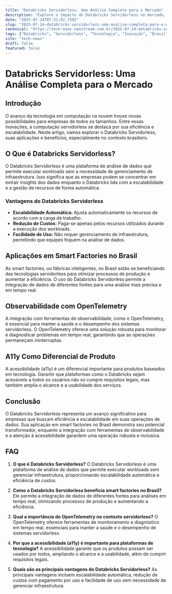 ```yaml
---
title: "Databricks Servidorless: Uma Análise Completa para o Mercado"
description: "Explore o impacto do Databricks Servidorless no mercado, suas vantagens para smart factories no Brasil e a importância da observabilidade com OpenTelemetry."
date: "2025-07-14T07:31:02.759Z"
slug: "2025-07-14-databricks-servidorless-uma-analise-completa-para-o-mercado"
canonical: "https://tech-news.neostream.com.br/2025-07-14-databricks-servidorless-uma-analise-completa-para-o-mercado"
tags: ["Databricks", "Servidorless", "Tecnologia", "Inovação", "Brasil"]
site: "tech-news"
draft: false
featured: false
---
```


# Databricks Servidorless: Uma Análise Completa para o Mercado

## Introdução

O avanço da tecnologia em computação na nuvem trouxe novas possibilidades para empresas de todos os tamanhos. Entre essas inovações, a computação servidorless se destaca por sua eficiência e escalabilidade. Neste artigo, vamos explorar o Databricks Servidorless, suas aplicações e benefícios, especialmente no contexto brasileiro.

## O Que é Databricks Servidorless?

O Databricks Servidorless é uma plataforma de análise de dados que permite executar workloads sem a necessidade de gerenciamento de infraestrutura. Isso significa que as empresas podem se concentrar em extrair insights dos dados enquanto o Databricks lida com a escalabilidade e a gestão de recursos de forma automática.

### Vantagens do Databricks Servidorless

- **Escalabilidade Automática:** Ajusta automaticamente os recursos de acordo com a carga de trabalho.
- **Redução de Custos:** Paga-se apenas pelos recursos utilizados durante a execução dos workloads.
- **Facilidade de Uso:** Não requer gerenciamento de infraestrutura, permitindo que equipes foquem na análise de dados.

## Aplicações em Smart Factories no Brasil

As smart factories, ou fábricas inteligentes, no Brasil estão se beneficiando das tecnologias servidorless para otimizar processos de produção e aumentar a eficiência. O uso do Databricks Servidorless permite a integração de dados de diferentes fontes para uma análise mais precisa e em tempo real.

## Observabilidade com OpenTelemetry

A integração com ferramentas de observabilidade, como o OpenTelemetry, é essencial para manter a saúde e o desempenho dos sistemas servidorless. O OpenTelemetry oferece uma solução robusta para monitorar e diagnosticar problemas em tempo real, garantindo que as operações permaneçam ininterruptas.

## A11y Como Diferencial de Produto

A acessibilidade (a11y) é um diferencial importante para produtos baseados em tecnologia. Garantir que plataformas como o Databricks sejam acessíveis a todos os usuários não só cumpre requisitos legais, mas também amplia o alcance e a usabilidade dos serviços.

## Conclusão

O Databricks Servidorless representa um avanço significativo para empresas que buscam eficiência e escalabilidade em suas operações de dados. Sua aplicação em smart factories no Brasil demonstra seu potencial transformador, enquanto a integração com ferramentas de observabilidade e a atenção à acessibilidade garantem uma operação robusta e inclusiva.

## FAQ

1. **O que é Databricks Servidorless?**
   O Databricks Servidorless é uma plataforma de análise de dados que permite executar workloads sem gerenciar infraestrutura, proporcionando escalabilidade automática e eficiência de custos.

2. **Como o Databricks Servidorless beneficia smart factories no Brasil?**
   Ele permite a integração de dados de diferentes fontes para análises em tempo real, otimizando processos de produção e aumentando a eficiência.

3. **Qual a importância do OpenTelemetry no contexto servidorless?**
   O OpenTelemetry oferece ferramentas de monitoramento e diagnóstico em tempo real, essenciais para manter a saúde e o desempenho de sistemas servidorless.

4. **Por que a acessibilidade (a11y) é importante para plataformas de tecnologia?**
   A acessibilidade garante que os produtos possam ser usados por todos, ampliando o alcance e a usabilidade, além de cumprir requisitos legais.

5. **Quais são as principais vantagens do Databricks Servidorless?**
   As principais vantagens incluem escalabilidade automática, redução de custos com pagamento por uso e facilidade de uso sem necessidade de gerenciar infraestrutura.